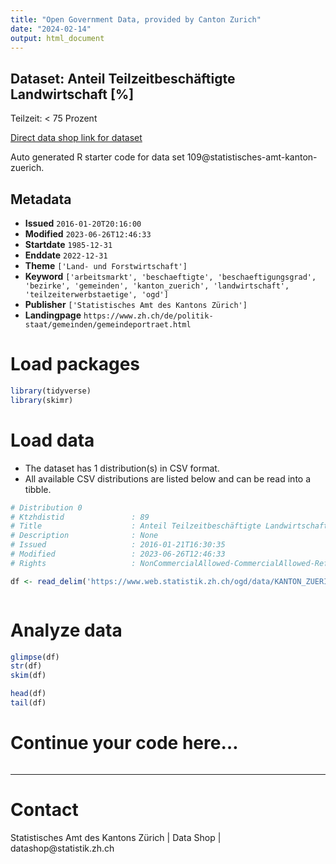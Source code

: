 ```yaml
---
title: "Open Government Data, provided by Canton Zurich"
date: "2024-02-14"
output: html_document
---
```


## Dataset: Anteil Teilzeitbeschäftigte Landwirtschaft [%]

Teilzeit: < 75 Prozent

[Direct data shop link for dataset](https://www.zh.ch/de/politik-staat/statistik-daten/datenkatalog.html#/datasets/109@statistisches-amt-kanton-zuerich)

Auto generated R starter code for data set 109@statistisches-amt-kanton-zuerich.

## Metadata

- **Issued** `2016-01-20T20:16:00`
- **Modified** `2023-06-26T12:46:33`
- **Startdate** `1985-12-31`
- **Enddate** `2022-12-31`
- **Theme** `['Land- und Forstwirtschaft']`
- **Keyword** `['arbeitsmarkt', 'beschaeftigte', 'beschaeftigungsgrad', 'bezirke', 'gemeinden', 'kanton_zuerich', 'landwirtschaft', 'teilzeiterwerbstaetige', 'ogd']`
- **Publisher** `['Statistisches Amt des Kantons Zürich']`
- **Landingpage** `https://www.zh.ch/de/politik-staat/gemeinden/gemeindeportraet.html`


# Load packages

```r

library(tidyverse)
library(skimr)

```

# Load data

-   The dataset has 1 distribution(s) in CSV format.
-   All available CSV distributions are listed below and can be read into a tibble.

```r

# Distribution 0
# Ktzhdistid               : 89
# Title                    : Anteil Teilzeitbeschäftigte Landwirtschaft [%]
# Description              : None
# Issued                   : 2016-01-21T16:30:35
# Modified                 : 2023-06-26T12:46:33
# Rights                   : NonCommercialAllowed-CommercialAllowed-ReferenceRequired

df <- read_delim('https://www.web.statistik.zh.ch/ogd/data/KANTON_ZUERICH_261.csv')



```

# Analyze data

```r

glimpse(df)
str(df)
skim(df)

head(df)
tail(df)

```

# Continue your code here...

```r

```

------------------------------------------------------------------------

# Contact

Statistisches Amt des Kantons Zürich | Data Shop | datashop@statistik.zh.ch
